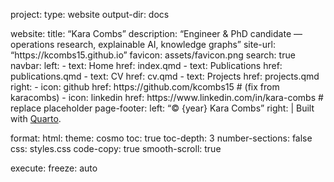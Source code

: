 project:
  type: website
  output-dir: docs

website:
  title: "Kara Combs"
  description: "Engineer & PhD candidate — operations research, explainable AI, knowledge graphs"
  site-url: "https://kcombs15.github.io"
  favicon: assets/favicon.png
  search: true
  navbar:
    left:
      - text: Home
        href: index.qmd
      - text: Publications
        href: publications.qmd
      - text: CV
        href: cv.qmd
      - text: Projects
        href: projects.qmd
    right:
      - icon: github
        href: https://github.com/kcombs15   # (fix from karacombs)
      - icon: linkedin
        href: https://www.linkedin.com/in/kara-combs   # replace placeholder
  page-footer:
    left: "© {year} Kara Combs"
    right: |
      Built with [Quarto](https://quarto.org).

format:
  html:
    theme: cosmo
    toc: true
    toc-depth: 3
    number-sections: false
    css: styles.css
    code-copy: true
    smooth-scroll: true

execute:
  freeze: auto

